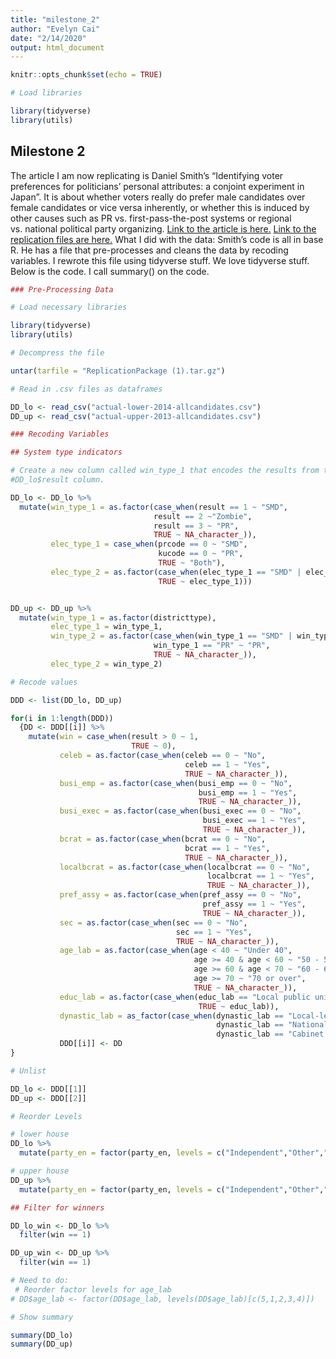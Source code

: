 ```yaml
---
title: "milestone_2"
author: "Evelyn Cai"
date: "2/14/2020"
output: html_document
---
```


```r
knitr::opts_chunk$set(echo = TRUE)

# Load libraries

library(tidyverse)
library(utils)
```

## Milestone 2
The article I am now replicating is Daniel Smith's "Identifying voter preferences for politicians’ personal attributes: a conjoint experiment in Japan". It is about whether voters really do prefer male candidates over female candidates or vice versa inherently, or whether this is induced by other causes such as PR vs. first-pass-the-post systems or regional vs. national political party organizing. [Link to the article is here.](https://www.cambridge.org/core/journals/political-science-research-and-methods/article/identifying-voter-preferences-for-politicians-personal-attributes-a-conjoint-experiment-in-japan/95ADB2B43C5289ECFE6898B7FE776CFE)
[Link to the replication files are here.](https://dataverse.harvard.edu/dataset.xhtml?persistentId=doi:10.7910/DVN/KCIADO)
What I did with the data:
Smith's code is all in base R. He has a file that pre-processes and cleans the data by recoding variables. I rewrote this file using tidyverse stuff. We love tidyverse stuff. Below is the code. I call summary() on the code.

```r

### Pre-Processing Data

# Load necessary libraries

library(tidyverse)
library(utils)

# Decompress the file

untar(tarfile = "ReplicationPackage (1).tar.gz")

# Read in .csv files as dataframes

DD_lo <- read_csv("actual-lower-2014-allcandidates.csv")
DD_up <- read_csv("actual-upper-2013-allcandidates.csv")

### Recoding Variables

## System type indicators

# Create a new column called win_type_1 that encodes the results from the
#DD_lo$result column.

DD_lo <- DD_lo %>%
  mutate(win_type_1 = as.factor(case_when(result == 1 ~ "SMD",
                                result == 2 ~"Zombie",
                                result == 3 ~ "PR",
                                TRUE ~ NA_character_)),
         elec_type_1 = case_when(prcode == 0 ~ "SMD",
                                 kucode == 0 ~ "PR",
                                 TRUE ~ "Both"),
         elec_type_2 = as.factor(case_when(elec_type_1 == "SMD" | elec_type_1 == "Both" ~ "SMD/Dual",
                                 TRUE ~ elec_type_1)))


DD_up <- DD_up %>%
  mutate(win_type_1 = as.factor(districttype),
         elec_type_1 = win_type_1,
         win_type_2 = as.factor(case_when(win_type_1 == "SMD" | win_type_1 == "MMD" ~ "SNTV",
                                win_type_1 == "PR" ~ "PR",
                                TRUE ~ NA_character_)),
         elec_type_2 = win_type_2)

# Recode values

DDD <- list(DD_lo, DD_up)

for(i in 1:length(DDD))
  {DD <- DDD[[i]] %>%
    mutate(win = case_when(result > 0 ~ 1,
                           TRUE ~ 0),
           celeb = as.factor(case_when(celeb == 0 ~ "No",
                                       celeb == 1 ~ "Yes",
                                       TRUE ~ NA_character_)),
           busi_emp = as.factor(case_when(busi_emp == 0 ~ "No",
                                          busi_emp == 1 ~ "Yes",
                                          TRUE ~ NA_character_)),
           busi_exec = as.factor(case_when(busi_exec == 0 ~ "No",
                                           busi_exec == 1 ~ "Yes",
                                           TRUE ~ NA_character_)),
           bcrat = as.factor(case_when(bcrat == 0 ~ "No",
                                       bcrat == 1 ~ "Yes",
                                       TRUE ~ NA_character_)),
           localbcrat = as.factor(case_when(localbcrat == 0 ~ "No",
                                            localbcrat == 1 ~ "Yes",
                                            TRUE ~ NA_character_)),
           pref_assy = as.factor(case_when(pref_assy == 0 ~ "No",
                                           pref_assy == 1 ~ "Yes",
                                           TRUE ~ NA_character_)),
           sec = as.factor(case_when(sec == 0 ~ "No",
                                     sec == 1 ~ "Yes",
                                     TRUE ~ NA_character_)),
           age_lab = as.factor(case_when(age < 40 ~ "Under 40",
                                         age >= 40 & age < 60 ~ "50 - 59",
                                         age >= 60 & age < 70 ~ "60 - 69",
                                         age >= 70 ~ "70 or over",
                                         TRUE ~ NA_character_)),
           educ_lab = as.factor(case_when(educ_lab == "Local public university" ~ "Other public university",
                                          TRUE ~ educ_lab)),
           dynastic_lab = as_factor(case_when(dynastic_lab == "Local-level elected politician" ~ "Loc. Pol.",
                                              dynastic_lab == "National-level elected politician" ~ "MP",
                                              dynastic_lab == "Cabinet minister" ~ "Cab. Min.")))
           DDD[[i]] <- DD
}

# Unlist

DD_lo <- DDD[[1]]
DD_up <- DDD[[2]]

# Reorder Levels

# lower house
DD_lo %>%
  mutate(party_en = factor(party_en, levels = c("Independent","Other","PFG","JIP","LDP","Komeito","DPJ","PLP","SDP","JCP")))

# upper house
DD_up %>%
  mutate(party_en = factor(party_en, levels = c("Independent","Other","JIP","LDP","Komeito","DPJ","PLP","SDP","JCP")))

## Filter for winners

DD_lo_win <- DD_lo %>%
  filter(win == 1)

DD_up_win <- DD_up %>%
  filter(win == 1)

# Need to do: 
 # Reorder factor levels for age_lab
# DD$age_lab <- factor(DD$age_lab, levels(DD$age_lab)[c(5,1,2,3,4)])

```

```r

# Show summary

summary(DD_lo)
summary(DD_up)

```



